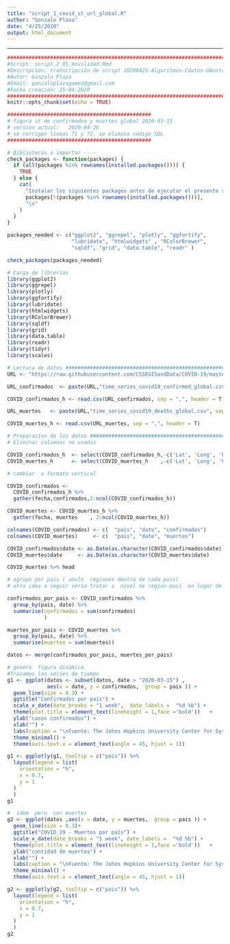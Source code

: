 ```yaml
---
title: "script_1_covid_st_url_global.R"
author: "Gonzalo Plaza"
date: "4/25/2020"
output: html_document
---
```

---

```r
###############################################################################
#Script: script_2_05_movilidad.Rmd
#Descripción: transcripción de script 20200425-Algoritmos-Cdatos-UAustral
#Autor: Gonzalo Plaza 
#Email: gonzaloplazagomez@gmail.com
#Fecha creacion: 25-04-2020
###############################################################################
knitr::opts_chunk$set(echo = TRUE)

```

```r
###############################################
# figura st de confirmados y muertes global 2020-03-15  
# version actual:   2020-04-26
# se corrigen lineas 71 y 72, se elimina codigo SQL
###############################################

# Bibliotecas a importar ----
check_packages <- function(packages) {
  if (all(packages %in% rownames(installed.packages()))) {
    TRUE
  } else {
    cat(
      "Instalar los siguientes packages antes de ejecutar el presente script\n",
      packages[!(packages %in% rownames(installed.packages()))],
      "\n"
    )
  }
}

packages_needed <- c("ggplot2", "ggrepel", "plotly", "ggfortify",
                     "lubridate", "htmlwidgets" , "RColorBrewer",
                     "sqldf", "grid", "data.table", "readr" )

check_packages(packages_needed)
```

```r
# Carga de librerías
library(ggplot2)
library(ggrepel)
library(plotly)
library(ggfortify)
library(lubridate)
library(htmlwidgets)
library(RColorBrewer)
library(sqldf)
library(grid)
library(data.table)
library(readr)
library(tidyr)
library(scales)
```

```r
# Lectura de datos #############################################################
URL <- "https://raw.githubusercontent.com/CSSEGISandData/COVID-19/master/csse_covid_19_data/csse_covid_19_time_series/"

URL_confirmados  <- paste(URL,"time_series_covid19_confirmed_global.csv", sep = "")

COVID_confirmados_h <- read.csv(URL_confirmados, sep = ",", header = T)

URL_muertes   <- paste(URL,"time_series_covid19_deaths_global.csv", sep = "")

COVID_muertes_h <- read.csv(URL_muertes, sep = ",", header = T)

# Preparacion de los datos #####################################################
# Eliminar columnas no usadas

COVID_confirmados_h  <- select(COVID_confirmados_h,-c('Lat', 'Long', 'Province.State')) 
COVID_muertes_h      <- select(COVID_muertes_h    ,-c('Lat', 'Long', 'Province.State'))

# cambiar  a formato vertical

COVID_confirmados <- 
  COVID_confirmados_h %>% 
  gather(fecha,confirmados,2:ncol(COVID_confirmados_h))

COVID_muertes <- COVID_muertes_h %>%
  gather(fecha, muertes    , 2:ncol(COVID_muertes_h))

colnames(COVID_confirmados) <- c(  "pais", "date", "confirmados")
colnames(COVID_muertes)     <- c(  "pais", "date", "muertes")

COVID_confirmados$date <- as.Date(as.character(COVID_confirmados$date), format = "X%m.%d.%y")
COVID_muertes$date     <- as.Date(as.character(COVID_muertes$date)    , format = "X%m.%d.%y")

COVID_muertes %>% head
```

```r
# agrupo por pais ( anulo  regiones dentro de cada pais)
# otra idea a seguir seria tratar a  nivel de region-pais  en lugar de solamente pais)

confirmados_por_pais <- COVID_confirmados %>% 
  group_by(pais, date) %>% 
  summarise(confirmados = sum(confirmados)
            )

muertes_por_pais <- COVID_muertes %>%
  group_by(pais, date) %>% 
  summarise(muertes = sum(muertes))

datos <- merge(confirmados_por_pais, muertes_por_pais)
```

```r
# genero  figura dinamica
#Trazamos las series de tiempo 
g1 <- ggplot(datos <- subset(datos, date > "2020-03-15") ,
             aes(x = date, y = confirmados,  group = pais )) +
  geom_line(size = 0.3) +
  ggtitle("Confirmados por país") +
  scale_x_date(date_breaks = "1 week",  date_labels =  "%d %b") +
  theme(plot.title = element_text(lineheight = 1,face ='bold'))   +
  ylab("casos confirmados") +
  xlab("") +
  labs(caption = "\nFuente: The Johns Hopkins University Center for Systems Science and Engineering (JHU CSSE)") +
  theme_minimal() +
  theme(axis.text.x = element_text(angle = 45, hjust = 1)) 

g1 <- ggplotly(g1, tooltip = c("pais")) %>%
  layout(legend = list(
    orientation = "h",
    x = 0.7,
    y = 1
  )
  )
g1
```

```r
#  idem  pero  con muertes 
g2 <- ggplot(datos ,aes(x = date, y = muertes,  group = pais )) +
  geom_line(size = 0.3)+
  ggtitle("COVID_19 - Muertos por país") +
  scale_x_date(date_breaks = "1 week", date_labels =  "%d %b") +
  theme(plot.title = element_text(lineheight = 1,face ='bold'))   +
  ylab("cantidad de muertos") +
  xlab("") +
  labs(caption = "\nFuente: The Johns Hopkins University Center for Systems Science and Engineering (JHU CSSE)") +
  theme_minimal() +
  theme(axis.text.x = element_text(angle = 45, hjust = 1)) 

g2 <- ggplotly(g2, tooltip = c("pais")) %>%
  layout(legend = list(
    orientation = "h",
    x = 0.7,
    y = 1
  )
  )
g2
```

